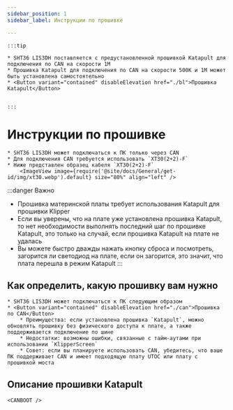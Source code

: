 ```yaml
---
sidebar_position: 1
sidebar_label: Инструкции по прошивке

---
```









    :::tip

    * SHT36 LIS3DH поставляется с предустановленной прошивкой Katapult для подключения по CAN на скорости 1M
    * Прошивка Katapult для подключения по CAN на скорости 500K и 1M может быть установлена самостоятельно
    * <Button variant="contained" disableElevation href="./bl">Прошивка Katapult</Button>


    :::

# Инструкции по прошивке

    * SHT36 LIS3DH может подключаться к ПК только через CAN
    * Для подключения CAN требуется использовать `XT30(2+2)-F`
    * Ниже представлен образец кабеля `XT30(2+2)-F`
        <ImageView image={require('@site/docs/General/get-id/img/xt30.webp').default} size="80%" align="left" />

:::danger Важно
* Прошивка материнской платы требует использования Katapult для прошивки Klipper
* Если вы уверены, что на плате уже установлена прошивка Katapult, то нет необходимости выполнять последний шаг по прошивке Katapult, это только на случай, если прошивка Katapult на плате не удалась
* Вы можете быстро дважды нажать кнопку сброса и посмотреть, загорится ли светодиод на плате, если он загорится, это значит, что плата перешла в режим Katapult
:::

## Как определить, какую прошивку вам нужно

    * SHT36 LIS3DH может подключаться к ПК следующим образом
    * <Button variant="contained" disableElevation href="./can">Прошивка по CAN</Button>
        * Преимущества: если установлена прошивка `Katapult`, можно обновлять прошивку без физического доступа к плате, а также поддерживается подключение по шине
        * Недостатки: возможны ошибки, связанные с тайм-аутами при использовании `KlipperScreen`
        * Совет: если вы планируете использовать CAN, убедитесь, что ваше ПК поддерживает CAN и имеет подходящую плату UTOC или плату с прошивкой моста


## Описание прошивки Katapult

    <CANBOOT />